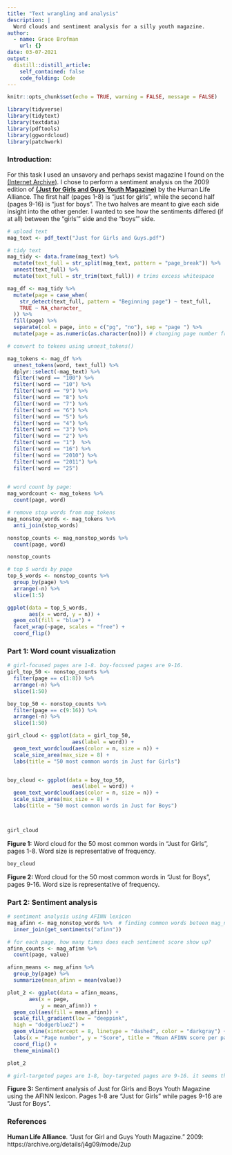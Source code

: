 ```yaml
---
title: "Text wrangling and analysis"
description: |
  Word clouds and sentiment analysis for a silly youth magazine.
author:
  - name: Grace Brofman
    url: {}
date: 03-07-2021
output:
  distill::distill_article:
    self_contained: false
    code_folding: Code
---
```


```r
knitr::opts_chunk$set(echo = TRUE, warning = FALSE, message = FALSE)
```

```r
library(tidyverse)
library(tidytext)
library(textdata)
library(pdftools)
library(ggwordcloud)
library(patchwork)
```
### **Introduction:**
For this task I used an unsavory and perhaps sexist magazine I found on the [(Internet Archive)](https://archive.org/details/texts). I chose to perform a sentiment analysis on the 2009 edition of **[(Just for Girls and Guys Youth Magazine)](https://archive.org/details/j4g09/page/n15/mode/2up)** by the Human Life Alliance. The first half (pages 1-8) is "just for girls", while the second half (pages 9-16) is "just for boys". The two halves are meant to give each side insight into the other gender. I wanted to see how the sentiments differed (if at all) between the "girls'" side and the "boys'" side.
```r
# upload text 
mag_text <- pdf_text("Just for Girls and Guys.pdf")

# tidy text
mag_tidy <- data.frame(mag_text) %>% 
  mutate(text_full = str_split(mag_text, pattern = "page_break")) %>%   # breaks at "page_break"
  unnest(text_full) %>% 
  mutate(text_full = str_trim(text_full)) # trims excess whitespace

mag_df <- mag_tidy %>% 
  mutate(page = case_when(
    str_detect(text_full, pattern = "Beginning page") ~ text_full,
    TRUE ~ NA_character_
  )) %>% 
  fill(page) %>% 
  separate(col = page, into = c("pg", "no"), sep = "page ") %>% 
  mutate(page = as.numeric(as.character(no))) # changing page number from character to numberic in new column

```

```r
# convert to tokens using unnest_tokens()

mag_tokens <- mag_df %>% 
  unnest_tokens(word, text_full) %>% 
  dplyr::select(-mag_text) %>% 
  filter(!word == "100") %>% 
  filter(!word == "10") %>% 
  filter(!word == "9") %>% 
  filter(!word == "8") %>% 
  filter(!word == "7") %>% 
  filter(!word == "6") %>% 
  filter(!word == "5") %>% 
  filter(!word == "4") %>% 
  filter(!word == "3") %>% 
  filter(!word == "2") %>% 
  filter(!word == "1")  %>% 
  filter(!word == "16") %>% 
  filter(!word == "2010") %>% 
  filter(!word == "2011") %>%
  filter(!word == "25")
  

# word count by page:
mag_wordcount <- mag_tokens %>% 
  count(page, word)

# remove stop words from mag_tokens
mag_nonstop_words <- mag_tokens %>% 
  anti_join(stop_words)

nonstop_counts <- mag_nonstop_words %>% 
  count(page, word)

nonstop_counts

# top 5 words by page
top_5_words <- nonstop_counts %>% 
  group_by(page) %>% 
  arrange(-n) %>% 
  slice(1:5)

ggplot(data = top_5_words,
       aes(x = word, y = n)) +
  geom_col(fill = "blue") +
  facet_wrap(~page, scales = "free") +
  coord_flip()


```

### **Part 1:** Word count visualization

```r
# girl-focused pages are 1-8. boy-focused pages are 9-16.
girl_top_50 <- nonstop_counts %>% 
  filter(page == c(1:8)) %>% 
  arrange(-n) %>% 
  slice(1:50)

boy_top_50 <- nonstop_counts %>% 
  filter(page == c(9:16)) %>% 
  arrange(-n) %>% 
  slice(1:50)

girl_cloud <- ggplot(data = girl_top_50,
                     aes(label = word)) +
  geom_text_wordcloud(aes(color = n, size = n)) +
  scale_size_area(max_size = 8) +
  labs(title = "50 most common words in Just for Girls") 


boy_cloud <- ggplot(data = boy_top_50,
                     aes(label = word)) +
  geom_text_wordcloud(aes(color = n, size = n)) +
  scale_size_area(max_size = 8) +
  labs(title = "50 most common words in Just for Boys") 




```

```r
girl_cloud

```

**Figure 1:** Word cloud for the 50 most common words in "Just for Girls", pages 1-8. Word size is representative of frequency.

```r
boy_cloud
```

**Figure 2:** Word cloud for the 50 most common words in "Just for Boys", pages 9-16. Word size is representative of frequency.

### **Part 2:** Sentiment analysis
```r
# sentiment analysis using AFINN lexicon 
mag_afinn <- mag_nonstop_words %>%  # finding common words beteen mag_nonstop_words and afinn lexicon
  inner_join(get_sentiments("afinn"))

# for each page, how many times does each sentiment score show up?
afinn_counts <- mag_afinn %>% 
  count(page, value)

afinn_means <- mag_afinn %>% 
  group_by(page) %>% 
  summarize(mean_afinn = mean(value))

plot_2 <- ggplot(data = afinn_means,
       aes(x = page,
           y = mean_afinn)) +
  geom_col(aes(fill = mean_afinn)) +
  scale_fill_gradient(low = "deeppink",
  high = "dodgerblue2") +
  geom_vline(xintercept = 8, linetype = "dashed", color = "darkgray") +
  labs(x = "Page number", y = "Score", title = "Mean AFINN score per page", fill = "Score range") +
  coord_flip() +
  theme_minimal()

plot_2

# girl-targeted pages are 1-8, boy-targeted pages are 9-16. it seems that in general, the boy-targeted pages are associated with a higher positivity than the girl-targeted pages
```

**Figure 3:** Sentiment analysis of Just for Girls and Boys Youth Magazine using the AFINN lexicon. Pages 1-8 are "Just for Girls" while pages 9-16 are "Just for Boys". 


### **References**
**Human Life Alliance**. "Just for Girl and Guys Youth Magazine." 2009: https://archive.org/details/j4g09/mode/2up
